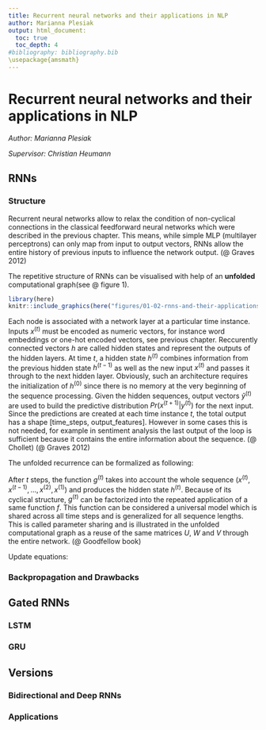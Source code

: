```yaml
---
title: Recurrent neural networks and their applications in NLP
author: Marianna Plesiak
output: html_document:
  toc: true
  toc_depth: 4
#bibliography: bibliography.bib
\usepackage{amsmath}
---
```



# Recurrent neural networks and their applications in NLP

*Author: Marianna Plesiak*

*Supervisor: Christian Heumann*


## RNNs

### Structure

Recurrent neural networks allow to relax the  condition of non-cyclical connections in the classical feedforward neural networks which were described in the previous chapter. This means, while simple MLP (multilayer perceptrons) can only map from input to output vectors, RNNs allow the entire history of previous inputs to influence the network output. (@ Graves 2012)

The repetitive structure of RNNs can be visualised with help of an **unfolded** computational graph(see @ figure 1).

```r

library(here)
knitr::include_graphics(here("figures/01-02-rnns-and-their-applications-in-nlp/02_unfolded_graph.png"))
```

Each node is associated with a network layer at a particular time instance. Inputs $x^{(t)}$ must be encoded as numeric vectors, for instance word embeddings or one-hot encoded vectors, see previous chapter. Reccurently connected vectors $h$ are called hidden states and represent the outputs of the hidden layers. At time $t$, a hidden state $h^{(t)}$ combines information from the previous hidden state $h^{(t-1)}$ as well as the new input $x^{(t)}$ and passes it through to the next hidden layer. Obviously, such an architecture requires the initialization of $h^{(0)}$ since there is no memory at the very beginning of the sequence processing. Given the hidden sequences, output vectors $\hat{y}^{(t)}$ are used to build the predictive distribution $Pr(x^{(t+1)}|y^{(t)})$ for the next input. Since the predictions are created at each time instance $t$, the total output has a shape [time_steps, output_features]. However in some cases this is not needed, for example in sentiment analysis the last output of the loop is sufficient because it contains the entire information about the sequence. (@ Chollet) (@ Graves 2012)

The unfolded recurrence can be formalized as following:


\begin{align}
h^{(t)} & = g^{(t)}(x^{(t)},x^{(t-1)},...,x^{(2)}, x^{(1)}) \\
& = f(h^{(t-1)},x^{(t)}| \theta)  (\#eq:recurrent)
\end{align}


After $t$ steps, the function $g^{(t)}$ takes into account the whole sequence $(x^{(t)},x^{(t-1)},...,x^{(2)}, x^{(1)})$ and produces the hidden state $h^{(t)}$. Because of its cyclical structure, $g^{(t)}$ can be factorized into the repeated application of a same function $f$. This function can be considered a universal model which is shared across all time steps and is generalized for all sequence lengths. This is called parameter sharing and is illustrated in the unfolded computational graph as a reuse of the same matrices $U$, $W$ and $V$ through the entire network. (@ Goodfellow book)

Update equations:


### Backpropagation and Drawbacks


## Gated RNNs

### LSTM

### GRU

## Versions

### Bidirectional and Deep RNNs

### Applications







